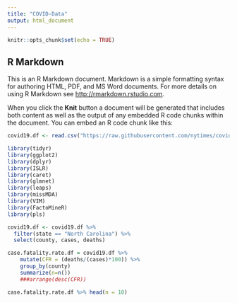 ```yaml
---
title: "COVID-Data"
output: html_document
---
```


```r
knitr::opts_chunk$set(echo = TRUE)
```

## R Markdown

This is an R Markdown document. Markdown is a simple formatting syntax for authoring HTML, PDF, and MS Word documents. For more details on using R Markdown see <http://rmarkdown.rstudio.com>.

When you click the **Knit** button a document will be generated that includes both content as well as the output of any embedded R code chunks within the document. You can embed an R code chunk like this:

```r
covid19.df <- read.csv("https://raw.githubusercontent.com/nytimes/covid-19-data/master/us-counties.csv")

library(tidyr)
library(ggplot2)
library(dplyr)
library(ISLR)
library(caret)
library(glmnet)
library(leaps)
library(missMDA)
library(VIM)
library(FactoMineR)
library(pls)

covid19.df <- covid19.df %>% 
  filter(state == "North Carolina") %>% 
  select(county, cases, deaths)

case.fatality.rate.df = covid19.df %>%
    mutate(CFR = (deaths/(cases)*100)) %>%
    group_by(county) 
    summarize(n=n()) 
    ###arrange(desc(CFR)) 

case.fatality.rate.df %>% head(n = 10)
```

```r

```

